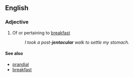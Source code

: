 {{rfe}}
==English==

===Adjective===
{{en-adj}}

# Of or pertaining to [[breakfast]]
#: ''I took a post-'''jentacular''' walk to settle my stomach.''

====See also====
*[[prandial]]
*[[breakfast]]